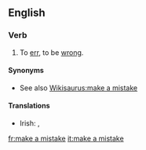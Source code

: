 ==English==

===Verb===
{{infl|en|verb|head=to [[make]] a [[mistake]]}}

# To [[err]], to be [[wrong]].

====Synonyms====
* See also [[Wikisaurus:make a mistake]]

====Translations====
{{trans-top}}
* Irish: {{t|ga|déan earráid|xs=Irish}}, {{t|ga|déan dearmad|xs=Irish}}
{{trans-mid}}
{{trans-bottom}}

[[fr:make a mistake]]
[[it:make a mistake]]